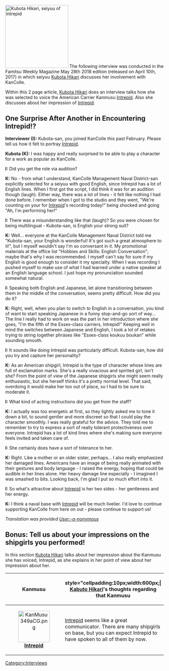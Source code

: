 [[File:Kabuto Hikari.png|thumb|right|200px|[[Kubota Hikari]], seiyuu of [[Intrepid]]]]
The following interview was conducted in the Famitsu Weekly Magazine May 28th 2018 edition (released on April 10th, 2017) in which seiyuu [[Kubota Hikari]] discusses her involvement with KanColle.

Within this 2 page article, [[Kubota Hikari]] does an interview talks how she was selected to voice the American Carrier Kanmusu [[Intrepid]]. Also she discusses about her impression of [[Intrepid]].

==One Surprise After Another in Encountering Intrepid!?==

'''Interviewer (I):''' Kubota-san, you joined KanColle this past February. Please tell us how it felt to portray [[Intrepid]].

'''Kubota (K):''' I was happy and really surprised to be able to play a character for a work as popular as KanColle.
 
'''I:''' Did you get the role via audition?

'''K:''' No - from what I understand, KanColle Management Naval District-san explicitly selected for a seiyuu with good English, since Intrepid has a lot of English lines. When I first got the script, I did think it was for an audition though (laugh). Either way, there was a lot of lines - it felt like nothing I had done before. I remember when I got to the studio and they went, "We're counting on your for [[Intrepid]]'s recording today!" being shocked and going "Ah, I'm performing her!"
 
'''I:''' There was a misunderstanding like that (laugh)? So you were chosen for being multilingual - Kubota-san, is English your strong suit?

'''K:''' Well... everyone at the KanColle Management Naval District told me "Kubota-san, your English is wonderful! It's got such a great atmosphere to it!", but I myself wouldn't say I'm so conversant in it. My promotional materials at the office list "Hobbies and Skills: English Conversation"; maybe that's why I was recommended. I myself can't say for sure if my English is good enough to consider it my specialty. When I was recording I pushed myself to make use of what I had learned under a native speaker at an English language school. I just hope my pronunciation sounded somewhat natural.
 
'''I:''' Speaking both English and Japanese, let alone transitioning between them in the middle of the conversation, seems pretty difficult. How did you do it?

'''K:''' Right, well, when you plan to switch to English in a conversation, you kind of want to start speaking Japanese in a funny stop-and-go sort of way... The line I really had to work on was the part in her introduction where she goes, "I'm the fifth of the Essex-class carriers, Intrepid!" Keeping well in mind the switches between Japanese and English, I took a lot of retakes trying to string together phrases like "Essex-class koukuu boukan" while sounding smooth.

 
'''I:''' It sounds like doing Intrepid was particularly difficult. Kubota-san, how did you try and capture her personality?

'''K:''' As an American shipgirl, Intrepid is the type of character whose lines are full of exclamation marks. She's a really vivacious and spirited girl, isn't she? From the point of view of the Japanese shipgirls she might seem really enthusiastic, but she herself thinks it's a pretty normal level. That said, overdoing it would make her too out of place, so I had to be sure to moderate it.
 
'''I:''' What kind of acting instructions did you get from the staff?

'''K:''' I actually was too energetic at first, so they lightly asked me to tone it down a bit, to sound gentler and more discreet so that I could play the character smoothly. I was really grateful for the advice. They told me to remember to try to express a sort of really tolerant protectiveness over everyone. Intrepid has a lot of kind lines where she's making sure everyone feels invited and taken care of.
 
'''I:''' She certainly does have a sort of tolerance to her.

'''K:''' Right. Like a mother or an older sister, perhaps... I also really emphasized her damaged lines. Americans have an image of being really animated with their gestures and body language - I raised the energy, hoping that could be audible in her lines alone. Her heavy damage line especially - I imagined I was smashed to bits. Looking back, I'm glad I put so much effort into it.
 
'''I:''' So what's attractive about [[Intrepid]] is her two sides - her gentleness and her energy.

'''K:''' I think a naval base with [[Intrepid]] will be much livelier. I'd love to continue supporting KanColle from here on out - please continue to support us!

''Translation was provided [[User:-a-nonymous]]''

==Bonus: Tell us about your impressions on the shipgirls you performed!==

In this section [[Kubota Hikari]] talks about her impression about the Kanmusu she has voiced, Intrepid, as she explains in her point of view about her impression about her.

{| class="wikitable"
|-
! style="cellpadding:10px;width:300px;"| Kanmusu !! style="cellpadding:10px;width:600px;| [[Kabuto Hikari]]'s thoughts regarding that Kanmusu
|-
| <center>[[File:KanMusu349aCG.png|100px]] <br>''' [[Intrepid]] '''</center> || [[Intrepid]] seems like a great communicator. There are many shipgirls on base, but you can expect Intrepid to have spoken to all of them by now.
|}


{{Interview}}
[[Category:Interviews]]